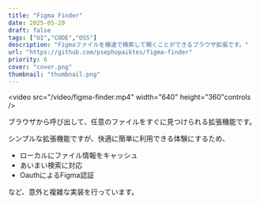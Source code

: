```yaml
---
title: "Figma Finder"
date: 2025-05-20
draft: false
tags: ["UI","CODE","OSS"]
description: "Figmaファイルを爆速で検索して開くことができるブラウザ拡張です。"
url: "https://github.com/psephopaiktes/figma-finder" 
priority: 6
cover: "cover.png"
thumbnail: "thumbnail.png"
---
```


<video src="/video/figma-finder.mp4" width="640" height="360"controls />

ブラウザから呼び出して、任意のファイルをすぐに見つけられる拡張機能です。

シンプルな拡張機能ですが、快適に簡単に利用できる体験にするため、

* ローカルにファイル情報をキャッシュ
* あいまい検索に対応
* OauthによるFigma認証

など、意外と複雑な実装を行っています。
